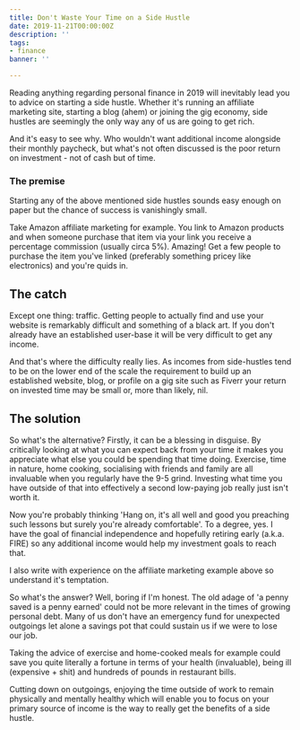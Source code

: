 ```yaml
---
title: Don't Waste Your Time on a Side Hustle
date: 2019-11-21T00:00:00Z
description: ''
tags:
- finance
banner: ''

---
```

Reading anything regarding personal finance in 2019 will inevitably lead you to advice on starting a side hustle. Whether it's running an affiliate marketing site, starting a blog (ahem) or joining the gig economy, side hustles are seemingly the only way any of us are going to get rich.

And it's easy to see why. Who wouldn't want additional income alongside their monthly paycheck, but what's not often discussed is the poor return on investment - not of cash but of time.

### The premise

Starting any of the above mentioned side hustles sounds easy enough on paper but the chance of success is vanishingly small.

Take Amazon affiliate marketing for example.  You link to Amazon products and when someone purchase that item via your link you receive a percentage commission (usually circa 5%).  Amazing! Get a few people to purchase the item you've linked (preferably something pricey like electronics) and you're quids in.

## The catch

Except one thing: traffic. Getting people to actually find and use your website is remarkably difficult and something of a black art. If you don't already have an established user-base it will be very difficult to get any income.

And that's where the difficulty really lies. As incomes from side-hustles tend to be on the lower end of the scale the requirement to build up an established website, blog, or profile on a gig site such as Fiverr your return on invested time may be small or, more than likely, nil.

## The solution

So what's the alternative? Firstly, it can be a blessing in disguise. By critically looking at what you can expect back from your time it makes you appreciate what else you could be spending that time doing. Exercise, time in nature, home cooking, socialising with friends and family are all invaluable when you regularly have the 9-5 grind. Investing what time you have outside of that into effectively a second low-paying job really just isn't worth it.

Now you're probably thinking 'Hang on, it's all well and good you preaching such lessons but surely you're already comfortable'. To a degree, yes. I have the goal of financial independence and hopefully retiring early (a.k.a. FIRE) so any additional income would help my investment goals to reach that.

I also write with experience on the affiliate marketing example above so understand it's temptation.

So what's the answer? Well, boring if I'm honest. The old adage of 'a penny saved is a penny earned' could not be more relevant in the times of growing personal debt. Many of us don't have an emergency fund for unexpected outgoings let alone a savings pot that could sustain us if we were to lose our job.

Taking the advice of exercise and home-cooked meals for example could save you quite literally a fortune in terms of your health (invaluable), being ill (expensive + shit) and hundreds of pounds in restaurant bills.

Cutting down on outgoings, enjoying the time outside of work to remain physically and mentally healthy which will enable you to focus on your primary source of income is the way to really get the benefits of a side hustle.